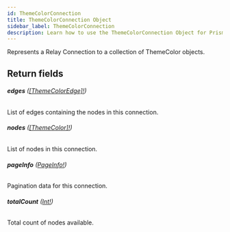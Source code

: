 ```yaml
---
id: ThemeColorConnection
title: ThemeColorConnection Object
sidebar_label: ThemeColorConnection
description: Learn how to use the ThemeColorConnection Object for Prismatic's API.
---
```


Represents a Relay Connection to a collection of ThemeColor objects.

## Return fields

###### <b>edges</b> ([[ThemeColorEdge]!](api/schema/object/ThemeColorEdge.mdx))

List of edges containing the nodes in this connection.

###### <b>nodes</b> ([[ThemeColor]!](api/schema/object/ThemeColor.mdx))

List of nodes in this connection.

###### <b>pageInfo</b> ([PageInfo!](api/schema/object/PageInfo.mdx))

Pagination data for this connection.

###### <b>totalCount</b> ([Int!](api/schema/scalar/Int.mdx))

Total count of nodes available.
